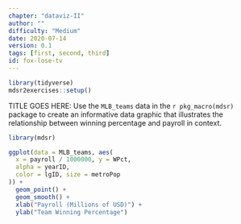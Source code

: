 ```yaml
---
chapter: "dataviz-II"
author: ""
difficulty: "Medium"
date: 2020-07-14 
version: 0.1
tags: [first, second, third]
id: fox-lose-tv
---
```


```r
library(tidyverse)
mdsr2exercises::setup()
```

TITLE GOES HERE: Use the `MLB_teams` data in the `r pkg_macro(mdsr)` package to create an informative data graphic that illustrates the relationship between winning percentage and payroll in context. 

<!--begin-answer-->
```r
library(mdsr)

ggplot(data = MLB_teams, aes(
  x = payroll / 1000000, y = WPct,
  alpha = yearID,
  color = lgID, size = metroPop
)) +
  geom_point() +
  geom_smooth() +
  xlab("Payroll (Millions of USD)") +
  ylab("Team Winning Percentage")
```
<!--end-answer-->
